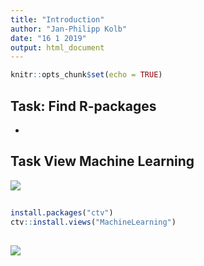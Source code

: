 ```yaml
---
title: "Introduction"
author: "Jan-Philipp Kolb"
date: "16 1 2019"
output: html_document
---
```


```r
knitr::opts_chunk$set(echo = TRUE)
```



## Task: Find R-packages

- 

<!--
https://www.r-bloggers.com/what-are-the-best-machine-learning-packages-in-r/
-->

## Task View Machine Learning


![](figure/taskviewmachinelearning.PNG)



##

```r
install.packages("ctv")
ctv::install.views("MachineLearning")
```



## 

![](figure/book_ml1.jpg)


<!--
https://lgatto.github.io/IntroMachineLearningWithR/index.html
https://www.kaggle.com/camnugent/introduction-to-machine-learning-in-r-tutorial

https://www.r-bloggers.com/in-depth-introduction-to-machine-learning-in-15-hours-of-expert-videos/
-->
